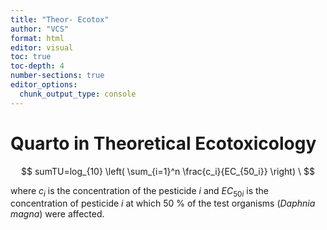 ---
title: "Theor- Ecotox"
author: "VCS"
format: html
editor: visual
toc: true
toc-depth: 4
number-sections: true
editor_options: 
  chunk_output_type: console
---

# Quarto in Theoretical Ecotoxicology


$$ sumTU=log_{10} \left( \sum_{i=1}^n \frac{c_i}{EC_{50_i}} \right) \ $$

where $c_i$ is the concentration of the pesticide $i$ and $EC_{50i}$ is the concentration of pesticide $i$ at which 50 % of the test organisms (*Daphnia magna*) were affected.
